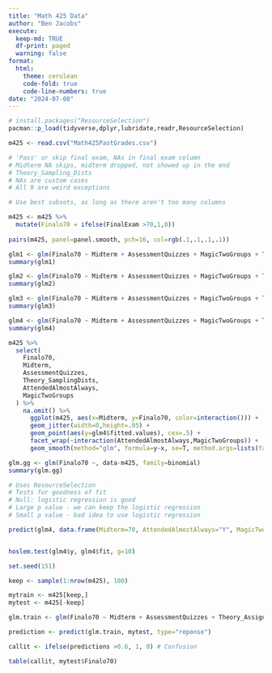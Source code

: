 ```yaml
---
title: "Math 425 Data"
author: "Ben Jacobs"
execute:
  keep-md: TRUE
  df-print: paged
  warning: false
format:
  html:
    theme: cerulean
    code-fold: true
    code-line-numbers: true
date: "2024-07-08"
---
```


```r
# install.packages("ResourceSelection")
pacman::p_load(tidyverse,dplyr,lubridate,readr,ResourceSelection)
```


```r
m425 <- read.csv("Math425PastGrades.csv")
```


```r
# 'Pass' or skip final exam, NAs in final exam column
# Midterm NA skips, midterm dropped, not showed up in the end
# Theory_Sampling_Dists
# NAs are custom cases
# All 9 are weird exceptions

# Use best subsets, as long as there aren't too many columns
```


```r
m425 <- m425 %>%
  mutate(Finalo70 = ifelse(FinalExam >70,1,0))
  
pairs(m425, panel=panel.smooth, pch=16, col=rgb(.1,.1,.1,.1))

glm1 <- glm(Finalo70 ~ Midterm + AssessmentQuizzes + MagicTwoGroups + Theory_SamplingDists, data=m425, family=binomial)
summary(glm1)

glm2 <- glm(Finalo70 ~ Midterm + AssessmentQuizzes + MagicTwoGroups + Theory_SamplingDists, data=m425, family=binomial)
summary(glm2)

glm3 <- glm(Finalo70 ~ Midterm + AssessmentQuizzes + MagicTwoGroups + Theory_SamplingDists, data=m425[,-1], family=binomial)
summary(glm3)

glm4 <- glm(Finalo70 ~ Midterm + AssessmentQuizzes + MagicTwoGroups + Theory_SamplingDists, data=m425[,-1], family=binomial)
summary(glm4)

```



```r

m425 %>%
  select(
    Finalo70,
    Midterm,
    AssessmentQuizzes,
    Theory_SamplingDists,
    AttendedAlmostAlways, 
    MagicTwoGroups
  ) %>%
    na.omit() %>%
      ggplot(m425, aes(x=Midterm, y=Finalo70, color=interaction())) +
      geom_jitter(width=0,height=.05) +
      geom_point(aes(y=glm4$fitted.values), cex=.5) +
      facet_wrap(~interaction(AttendedAlmostAlways,MagicTwoGroups)) +
      geom_smooth(method="glm", formula=y~x, se=T, method.args=lists(family="binomial"))
```

```r
glm.gg <- glm(Finalo70 ~, data-m425, family=binomial)
summary(glm.gg)

# Uses ResourceSelection
# Tests for goodness of fit
# Null: logistic regression is good
# Large p value - we can keep the logistic regression
# Small p value - bad idea to use logistic regression

predict(glm4, data.frame(Midterm=70, AttendedAlmostAlways="Y", MagicTwoGroups=2, AssessmentQuizzes=52, Theory_SamplingDists = 15), type="response") # Response, not log odds


hoslem.test(glm4$y, glm4$fit, g=10)
```
```r
set.seed(151)

keep <- sample(1:nrow(m425), 100)

mytrain <- m425[keep,]
mytest <- m425[-keep]

glm.train <- glm(Finalo70 ~ Midterm + AssessmentQuizzes + Theory_Assignments ,data=mytrain, family=binomial)

prediction <- predict(glm.train, mytest, type="reponse")

callit <- ifelse(predictions >0.6, 1, 0) # Confusion

table(callit, mytest$Finalo70)
```

